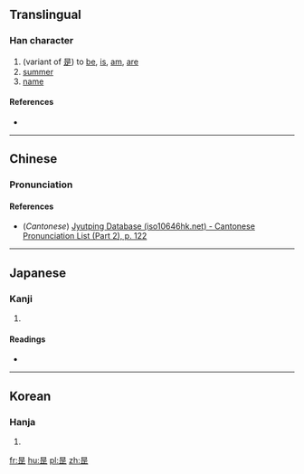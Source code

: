 {{also|是}}
==Translingual==

===Han character===
{{Han char|rn=72|rad=日|as=05|sn=9|four=|canj=AMYM|ids=⿱[[日]][[正]]}}

# (variant of [[是]]) to [[be]], [[is]], [[am]], [[are]]
# [[summer]]
# [[name]]

====References====
* {{Han ref|kx=0494.010|dkj=13860|dj=0858.070|hdz=21497.040|uh=6630|ud=26160}}

----

==Chinese==
{{zh-hanzi-box|[[昰]]}}

===Pronunciation===
{{zh-pron
|m=shì
|c=si6,haa6
|mc=
|oc=
|ma=
|cat=v,pn
}}

====References====
*(''Cantonese'') [http://www.iso10646hk.net/jp/document/download.jsp Jyutping Database (iso10646hk.net) - Cantonese Pronunciation List (Part 2), p. 122]

----

==Japanese==

===Kanji===
{{ja-kanji|grade=|rs=日05}}

# {{defn|lang=ja|sort=日05}}

====Readings====
* {{ja-readings|on=[[し]] (shi)|kun=[[これ]] (kore)}}

----

==Korean==

===Hanja===
{{ko-hanja|hangeul=[[하]], [[시]]|eumhun=|rv=ha, si|mr=ha, si|y=ha, si}}

# {{defn|lang=ko|sort=日05}}

[[fr:昰]]
[[hu:昰]]
[[pl:昰]]
[[zh:昰]]
